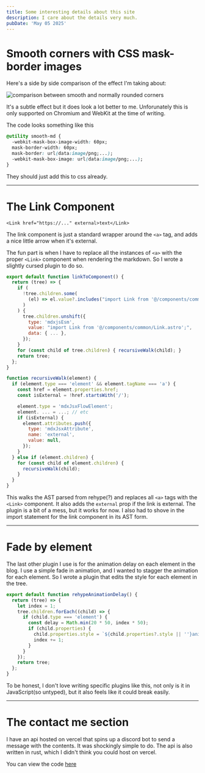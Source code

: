 ```yaml
---
title: Some interesting details about this site
description: I care about the details very much.
pubDate: 'May 05 2025'
---
```


# Smooth corners with CSS mask-border images

Here's a side by side comparison of the effect I'm taking about:

![comparison between smooth and normally rounded corners](https://github.com/user-attachments/assets/1170cfc9-14b9-4742-abe7-14d3bd2043bf)

It's a subtle effect but it does look a lot better to me. Unforunately this is only supported on Chromium and WebKit at the time of writing.

The code looks something like this

```css
@utility smooth-md {
  -webkit-mask-box-image-width: 60px;
  mask-border-width: 60px;
  mask-border: url(data:image/png;...);
  -webkit-mask-box-image: url(data:image/png;...);
}
```

They should just add this to css already.

---

# The Link Component

```astro
<Link href="https://..." external>text</Link>
```

The link component is just a standard wrapper around the `<a>` tag, and adds a nice little arrow when it's external.

The fun part is when I have to replace all the instances of `<a>` with the proper `<Link>` component when rendering the markdown. So I wrote a slightly cursed plugin to do so.

```js
export default function linkToComponent() {
  return (tree) => {
    if (
      !tree.children.some(
        (el) => el.value?.includes("import Link from '@/components/common/Link.astro'") && el.type === 'mdxjsEsm',
      )
    ) {
      tree.children.unshift({
        type: 'mdxjsEsm',
        value: "import Link from '@/components/common/Link.astro';",
        data: { ... },
      });
    }
    for (const child of tree.children) { recursiveWalk(child); }
    return tree;
  };
}

function recursiveWalk(element) {
  if (element.type === 'element' && element.tagName === 'a') {
    const href = element.properties.href;
    const isExternal = !href.startsWith('/');

    element.type = 'mdxJsxFlowElement';
    element. ... = ...; // etc
    if (isExternal) {
      element.attributes.push({
        type: 'mdxJsxAttribute',
        name: 'external',
        value: null,
      });
    }
  } else if (element.children) {
    for (const child of element.children) {
      recursiveWalk(child);
    }
  }
}
```

This walks the AST parsed from rehype(?) and replaces all `<a>` tags with the `<Link>` component. It also adds the `external` prop if the link is external. The plugin is a bit of a mess, but it works for now. I also had to shove in the import statement for the link component in its AST form.

---

# Fade by element

The last other plugin I use is for the animation delay on each element in the blog. I use a simple fade in animation, and I wanted to stagger the animation for each element. So I wrote a plugin that edits the style for each element in the tree.

```js
export default function rehypeAnimationDelay() {
  return (tree) => {
    let index = 1;
    tree.children.forEach((child) => {
      if (child.type === 'element') {
        const delay = Math.min(20 * 50, index * 50);
        if (child.properties) {
          child.properties.style = `${child.properties?.style || ''}animation-delay: ${delay}ms;`;
          index += 1;
        }
      }
    });
    return tree;
  };
}
```

To be honest, I don't love writing specific plugins like this, not only is it in JavaScript(so untyped), but it also feels like it could break easily.

---

# The contact me section

I have an api hosted on vercel that spins up a discord bot to send a message with the contents. It was shockingly simple to do. The api is also written in rust, which I didn't think you could host on vercel.

You can view the code [here](https://github.com/Tnixc/tnixc-api/blob/main/api/message.rs)
